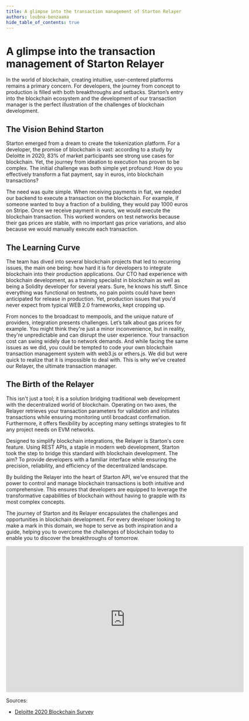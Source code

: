 ```yaml
---
title: A glimpse into the transaction management of Starton Relayer
authors: loubna-benzaama
hide_table_of_contents: true
---
```


# A glimpse into the transaction management of Starton Relayer

In the world of blockchain, creating intuitive, user-centered platforms remains a primary concern. For developers, the journey from concept to production is filled with both breakthroughs and setbacks. Starton’s entry into the blockchain ecosystem and the development of our transaction manager is the perfect illustration of the challenges of blockchain development.

## The Vision Behind Starton

Starton emerged from a dream to create the tokenization platform. For a developer, the promise of blockchain is vast: according to a study by Deloitte in 2020, 83% of market participants see strong use cases for blockchain. Yet, the journey from ideation to execution has proven to be complex. The initial challenge was both simple yet profound: How do you effectively transform a fiat payment, say in euros, into blockchain transactions?

The need was quite simple. When receiving payments in fiat, we needed our backend to execute a transaction on the blockchain. For example, if someone wanted to buy a fraction of a building, they would pay 1000 euros on Stripe. Once we receive payment in euros, we would execute the blockchain transaction. This worked wonders on test networks because their gas prices are stable, with no important gas price variations, and also because we would manually execute each transaction.

## The Learning Curve

The team has dived into several blockchain projects that led to recurring issues, the main one being: how hard it is for developers to integrate blockchain into their production applications. Our CTO had experience with blockchain development, as a training specialist in blockchain as well as being a Solidity developer for several years. Sure, he knows his stuff. Since everything was functional on testnets, no pain points could have been anticipated for release in production. Yet, production issues that you'd never expect from typical WEB 2.0 frameworks, kept cropping up.

From nonces to the broadcast to mempools, and the unique nature of providers, integration presents challenges. Let’s talk about gas prices for example. You might think they're just a minor inconvenience, but in reality, they're unpredictable and can disrupt the user experience. Your transaction cost can swing widely due to network demands. And while facing the same issues as we did, you could be tempted to code your own blockchain transaction management system with web3.js or ethers.js. We did but were quick to realize that it is impossible to deal with. This is why we’ve created our Relayer, the ultimate transaction manager.

## The Birth of the Relayer

This isn't just a tool; it is a solution bridging traditional web development with the decentralized world of blockchain. Operating on two axes, the Relayer retrieves your transaction parameters for validation and initiates transactions while ensuring monitoring until broadcast confirmation. Furthermore, it offers flexibility by accepting many settings strategies to fit any project needs on EVM networks.

Designed to simplify blockchain integrations, the Relayer is Starton's core feature. Using REST APIs, a staple in modern web development, Starton took the step to bridge this standard with blockchain development. The aim? To provide developers with a familiar interface while ensuring the precision, reliability, and efficiency of the decentralized landscape.

By building the Relayer into the heart of Starton API, we've ensured that the power to control and manage blockchain transactions is both intuitive and comprehensive. This ensures that developers are equipped to leverage the transformative capabilities of blockchain without having to grapple with its most complex concepts.

The journey of Starton and its Relayer encapsulates the challenges and opportunities in blockchain development. For every developer looking to make a mark in this domain, we hope to serve as both inspiration and a guide, helping you to overcome the challenges of blockchain today to enable you to discover the breakthroughs of tomorrow.

<iframe width="650" height="400" src="https://www.youtube.com/embed/51zIBIPiTW8?si=W-mTc6fXs4gG8U26" title="YouTube video player" frameborder="0" allow="accelerometer; autoplay; clipboard-write; encrypted-media; gyroscope; picture-in-picture; web-share" allowfullscreen></iframe>

<br/>


Sources:
- [Deloitte 2020 Blockchain Survey](https://www2.deloitte.com/content/dam/Deloitte/tw/Documents/financial-services/2020-global-blockchain-survey.pdf)
